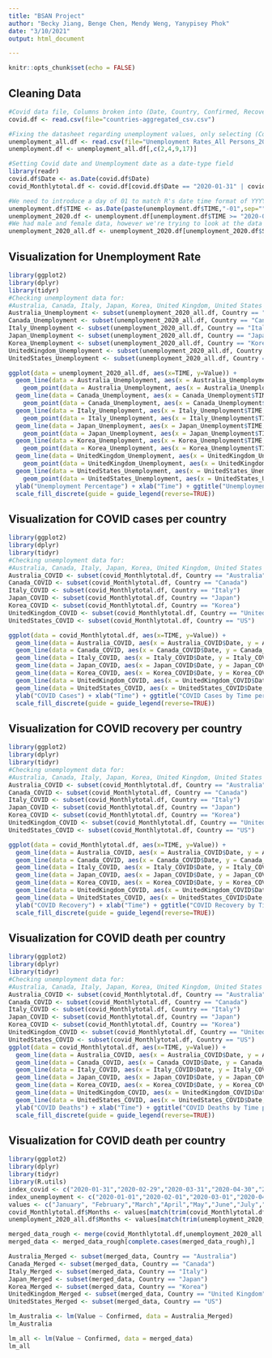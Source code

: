 ```yaml
---
title: "BSAN Project"
author: "Becky Jiang, Benge Chen, Mendy Weng, Yanypisey Phok"
date: "3/10/2021"
output: html_document

---
```

```r
knitr::opts_chunk$set(echo = FALSE)
```

## Cleaning Data

```r
#Covid data file, Columns broken into (Date, Country, Confirmed, Recovered, Deaths) 
covid.df <- read.csv(file="countries-aggregated_csv.csv")

#Fixing the datasheet regarding unemployment values, only selecting (Country, Date, Percentage of Unemployed)
unemployment_all.df <- read.csv(file="Unemployment Rates_All Persons_2019M1-2020M12.csv")
unemployment.df <- unemployment_all.df[,c(2,4,9,17)]

#Setting Covid date and Unemployment date as a date-type field
library(readr)
covid.df$Date <- as.Date(covid.df$Date)
covid_Monthlytotal.df <- covid.df[covid.df$Date == "2020-01-31" | covid.df$Date == "2020-02-29" | covid.df$Date == "2020-03-31" | covid.df$Date == "2020-04-30" | covid.df$Date == "2020-05-31" | covid.df$Date == "2020-06-30" | covid.df$Date == "2020-07-31" | covid.df$Date == "2020-08-31" | covid.df$Date == "2020-09-30" | covid.df$Date == "2020-10-31" | covid.df$Date == "2020-11-30" | covid.df$Date == "2020-12-31",]

#We need to introduce a day of 01 to match R's date time format of YYYY-MM-DD
unemployment.df$TIME <- as.Date(paste(unemployment.df$TIME,"-01",sep=""))
unemployment_2020.df <- unemployment.df[unemployment.df$TIME >= "2020-01-01" & unemployment.df$TIME <= "2020-12-31",]
#We had male and female data, however we're trying to look at the data when it's consolidated
unemployment_2020_all.df <- unemployment_2020.df[unemployment_2020.df$Subject == "Unemployment rate (monthly), Total, All persons",]

```

## Visualization for Unemployment Rate

```r
library(ggplot2)
library(dplyr)
library(tidyr)
#Checking unemployment data for:
#Australia, Canada, Italy, Japan, Korea, United Kingdom, United States
Australia_Unemployment <- subset(unemployment_2020_all.df, Country == "Australia")
Canada_Unemployment <- subset(unemployment_2020_all.df, Country == "Canada")
Italy_Unemployment <- subset(unemployment_2020_all.df, Country == "Italy")
Japan_Unemployment <- subset(unemployment_2020_all.df, Country == "Japan")
Korea_Unemployment <- subset(unemployment_2020_all.df, Country == "Korea")
UnitedKingdom_Unemployment <- subset(unemployment_2020_all.df, Country == "United Kingdom")
UnitedStates_Unemployment <- subset(unemployment_2020_all.df, Country == "United States")

ggplot(data = unemployment_2020_all.df, aes(x=TIME, y=Value)) + 
  geom_line(data = Australia_Unemployment, aes(x = Australia_Unemployment$TIME, y = Australia_Unemployment$Value), color = 'blue') + 
    geom_point(data = Australia_Unemployment, aes(x = Australia_Unemployment$TIME, y = Australia_Unemployment$Value), color = 'blue') +
  geom_line(data = Canada_Unemployment, aes(x = Canada_Unemployment$TIME, y = Canada_Unemployment$Value), color = 'red') +
    geom_point(data = Canada_Unemployment, aes(x = Canada_Unemployment$TIME, y = Canada_Unemployment$Value), color = 'red') + 
  geom_line(data = Italy_Unemployment, aes(x = Italy_Unemployment$TIME, y = Italy_Unemployment$Value), color = 'green') + 
    geom_point(data = Italy_Unemployment, aes(x = Italy_Unemployment$TIME, y = Italy_Unemployment$Value), color = 'green') + 
  geom_line(data = Japan_Unemployment, aes(x = Japan_Unemployment$TIME, y = Japan_Unemployment$Value), color = 'purple') + 
    geom_point(data = Japan_Unemployment, aes(x = Japan_Unemployment$TIME, y = Japan_Unemployment$Value), color = 'purple') + 
  geom_line(data = Korea_Unemployment, aes(x = Korea_Unemployment$TIME, y = Korea_Unemployment$Value), color = 'orange') + 
    geom_point(data = Korea_Unemployment, aes(x = Korea_Unemployment$TIME, y = Korea_Unemployment$Value), color = 'orange') + 
  geom_line(data = UnitedKingdom_Unemployment, aes(x = UnitedKingdom_Unemployment$TIME, y = UnitedKingdom_Unemployment$Value), color = 'yellow') + 
    geom_point(data = UnitedKingdom_Unemployment, aes(x = UnitedKingdom_Unemployment$TIME, y = UnitedKingdom_Unemployment$Value), color = 'yellow') + 
  geom_line(data = UnitedStates_Unemployment, aes(x = UnitedStates_Unemployment$TIME, y = UnitedStates_Unemployment$Value), color = 'black') +
    geom_point(data = UnitedStates_Unemployment, aes(x = UnitedStates_Unemployment$TIME, y = UnitedStates_Unemployment$Value), color = 'black') +
  ylab("Unemployment Percentage") + xlab("Time") + ggtitle("Unemployment Rate by Month per Country") +
  scale_fill_discrete(guide = guide_legend(reverse=TRUE))

```

## Visualization for COVID cases per country
```r
library(ggplot2)
library(dplyr)
library(tidyr)
#Checking unemployment data for:
#Australia, Canada, Italy, Japan, Korea, United Kingdom, United States
Australia_COVID <- subset(covid_Monthlytotal.df, Country == "Australia")
Canada_COVID <- subset(covid_Monthlytotal.df, Country == "Canada")
Italy_COVID <- subset(covid_Monthlytotal.df, Country == "Italy")
Japan_COVID <- subset(covid_Monthlytotal.df, Country == "Japan")
Korea_COVID <- subset(covid_Monthlytotal.df, Country == "Korea")
UnitedKingdom_COVID <- subset(covid_Monthlytotal.df, Country == "United Kingdom")
UnitedStates_COVID <- subset(covid_Monthlytotal.df, Country == "US")

ggplot(data = covid_Monthlytotal.df, aes(x=TIME, y=Value)) + 
  geom_line(data = Australia_COVID, aes(x = Australia_COVID$Date, y = Australia_COVID$Confirmed), color = 'blue') + 
  geom_line(data = Canada_COVID, aes(x = Canada_COVID$Date, y = Canada_COVID$Confirmed), color = 'red') +
  geom_line(data = Italy_COVID, aes(x = Italy_COVID$Date, y = Italy_COVID$Confirmed), color = 'green') + 
  geom_line(data = Japan_COVID, aes(x = Japan_COVID$Date, y = Japan_COVID$Confirmed), color = 'purple') + 
  geom_line(data = Korea_COVID, aes(x = Korea_COVID$Date, y = Korea_COVID$Confirmed), color = 'orange') + 
  geom_line(data = UnitedKingdom_COVID, aes(x = UnitedKingdom_COVID$Date, y = UnitedKingdom_COVID$Confirmed), color = 'yellow') + 
  geom_line(data = UnitedStates_COVID, aes(x = UnitedStates_COVID$Date, y = UnitedStates_COVID$Confirmed), color = 'black') +
  ylab("COVID Cases") + xlab("Time") + ggtitle("COVID Cases by Time per Country") +
  scale_fill_discrete(guide = guide_legend(reverse=TRUE))

```

## Visualization for COVID recovery per country
```r
library(ggplot2)
library(dplyr)
library(tidyr)
#Checking unemployment data for:
#Australia, Canada, Italy, Japan, Korea, United Kingdom, United States
Australia_COVID <- subset(covid_Monthlytotal.df, Country == "Australia")
Canada_COVID <- subset(covid_Monthlytotal.df, Country == "Canada")
Italy_COVID <- subset(covid_Monthlytotal.df, Country == "Italy")
Japan_COVID <- subset(covid_Monthlytotal.df, Country == "Japan")
Korea_COVID <- subset(covid_Monthlytotal.df, Country == "Korea")
UnitedKingdom_COVID <- subset(covid_Monthlytotal.df, Country == "United Kingdom")
UnitedStates_COVID <- subset(covid_Monthlytotal.df, Country == "US")

ggplot(data = covid_Monthlytotal.df, aes(x=TIME, y=Value)) + 
  geom_line(data = Australia_COVID, aes(x = Australia_COVID$Date, y = Australia_COVID$Recovered), color = 'blue') + 
  geom_line(data = Canada_COVID, aes(x = Canada_COVID$Date, y = Canada_COVID$Recovered), color = 'red') +
  geom_line(data = Italy_COVID, aes(x = Italy_COVID$Date, y = Italy_COVID$Recovered), color = 'green') + 
  geom_line(data = Japan_COVID, aes(x = Japan_COVID$Date, y = Japan_COVID$Recovered), color = 'purple') + 
  geom_line(data = Korea_COVID, aes(x = Korea_COVID$Date, y = Korea_COVID$Recovered), color = 'orange') + 
  geom_line(data = UnitedKingdom_COVID, aes(x = UnitedKingdom_COVID$Date, y = UnitedKingdom_COVID$Recovered), color = 'yellow') + 
  geom_line(data = UnitedStates_COVID, aes(x = UnitedStates_COVID$Date, y = UnitedStates_COVID$Recovered), color = 'black') +
  ylab("COVID Recovery") + xlab("Time") + ggtitle("COVID Recovery by Time per Country") +
  scale_fill_discrete(guide = guide_legend(reverse=TRUE))
```

## Visualization for COVID death per country
```r
library(ggplot2)
library(dplyr)
library(tidyr)
#Checking unemployment data for:
#Australia, Canada, Italy, Japan, Korea, United Kingdom, United States
Australia_COVID <- subset(covid_Monthlytotal.df, Country == "Australia")
Canada_COVID <- subset(covid_Monthlytotal.df, Country == "Canada")
Italy_COVID <- subset(covid_Monthlytotal.df, Country == "Italy")
Japan_COVID <- subset(covid_Monthlytotal.df, Country == "Japan")
Korea_COVID <- subset(covid_Monthlytotal.df, Country == "Korea")
UnitedKingdom_COVID <- subset(covid_Monthlytotal.df, Country == "United Kingdom")
UnitedStates_COVID <- subset(covid_Monthlytotal.df, Country == "US")
ggplot(data = covid_Monthlytotal.df, aes(x=TIME, y=Value)) + 
  geom_line(data = Australia_COVID, aes(x = Australia_COVID$Date, y = Australia_COVID$Deaths), color = 'blue') + 
  geom_line(data = Canada_COVID, aes(x = Canada_COVID$Date, y = Canada_COVID$Death), color = 'red') +
  geom_line(data = Italy_COVID, aes(x = Italy_COVID$Date, y = Italy_COVID$Death), color = 'green') + 
  geom_line(data = Japan_COVID, aes(x = Japan_COVID$Date, y = Japan_COVID$Death), color = 'purple') + 
  geom_line(data = Korea_COVID, aes(x = Korea_COVID$Date, y = Korea_COVID$Death), color = 'orange') + 
  geom_line(data = UnitedKingdom_COVID, aes(x = UnitedKingdom_COVID$Date, y = UnitedKingdom_COVID$Death), color = 'yellow') + 
  geom_line(data = UnitedStates_COVID, aes(x = UnitedStates_COVID$Date, y = UnitedStates_COVID$Death), color = 'black') +
  ylab("COVID Deaths") + xlab("Time") + ggtitle("COVID Deaths by Time per Country") +
  scale_fill_discrete(guide = guide_legend(reverse=TRUE))
```

## Visualization for COVID death per country
```r
library(ggplot2)
library(dplyr)
library(tidyr)
library(R.utils)
index_covid <- c("2020-01-31","2020-02-29","2020-03-31","2020-04-30","2020-05-31","2020-06-30","2020-07-31","2020-08-31","2020-09-30","2020-10-31","2020-11-30","2020-12-31")
index_unemployment <- c("2020-01-01","2020-02-01","2020-03-01","2020-04-01","2020-05-01","2020-06-01","2020-07-01","2020-08-01","2020-09-01","2020-10-01","2020-11-01","2020-12-01")
values <- c("January", "February","March","April","May","June","July","August","September","October","November","December")
covid_Monthlytotal.df$Months <- values[match(trim(covid_Monthlytotal.df$Date),index_covid)]
unemployment_2020_all.df$Months <- values[match(trim(unemployment_2020_all.df$TIME),index_unemployment)]

merged_data_rough <- merge(covid_Monthlytotal.df,unemployment_2020_all.df, by = c("Months","Country"), all=TRUE)
merged_data <- merged_data_rough[complete.cases(merged_data_rough),]

Australia_Merged <- subset(merged_data, Country == "Australia")
Canada_Merged <- subset(merged_data, Country == "Canada")
Italy_Merged <- subset(merged_data, Country == "Italy")
Japan_Merged <- subset(merged_data, Country == "Japan")
Korea_Merged <- subset(merged_data, Country == "Korea")
UnitedKingdom_Merged <- subset(merged_data, Country == "United Kingdom")
UnitedStates_Merged <- subset(merged_data, Country == "US")

lm_Australia <- lm(Value ~ Confirmed, data = Australia_Merged)
lm_Australia

lm_all <- lm(Value ~ Confirmed, data = merged_data)
lm_all
```